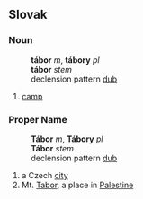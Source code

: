 == Slovak ==
=== Noun ===
:'''tábor''' ''m'', '''tábory''' ''pl''
:'''tábor''' ''stem''
:declension pattern [[Slovak declension pattern dub|dub]]
# [[camp]]
=== Proper Name ===
:'''Tábor''' ''m'', '''Tábory''' ''pl''
:'''Tábor''' ''stem''
:declension pattern [[Slovak declension pattern dub|dub]]
# a Czech [[city]]
# Mt. [[Tabor]], a place in [[Palestine]]